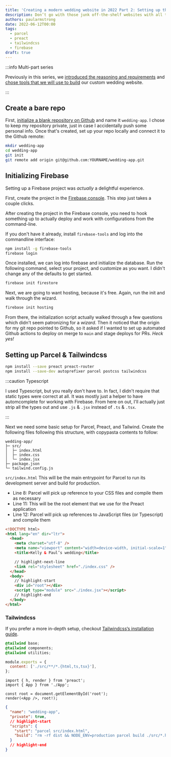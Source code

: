 ```yaml
---
title: 'Creating a modern wedding website in 2022 Part 2: Setting up the repository and Firebase'
description: Don’t go with those junk off-the-shelf websites with all the upsells on them. Make your wedding website yourself.
authors: paularmstrong
date: 2022-06-12T00:00
tags:
  - parcel
  - preact
  - tailwindcss
  - firebase
draft: true
---
```


:::info Multi-part series

Previously in this series, we [introduced the reasoning and requirements](index.mdx) and [chose tools that we will use to build](part-1.mdx) our custom wedding website.

:::

## Create a bare repo

First, [initialize a blank repository on Github](https://github.com/new) and name it `wedding-app`. I chose to keep my repository private, just in case I accidentally push some personal info. Once that's created, set up your repo locally and connect it to the Github remote:

```bash
mkdir wedding-app
cd wedding-app
git init
git remote add origin git@github.com:YOURNAME/wedding-app.git
```

## Initializing Firebase

Setting up a Firebase project was _actually_ a delightful experience.

First, create the project in the [Firebase console](https://console.firebase.google.com/u/0/). This step just takes a couple clicks.

After creating the project in the Firebase console, you need to hook something up to actually deploy and work with configurations from the command-line.

If you don't have it already, install `firebase-tools` and log into the commandline interface:

```bash npm2yarn
npm install -g firebase-tools
firebase login
```

Once installed, we can log into firebase and initialize the database. Run the following command, select your project, and customize as you want. I didn't change any of the defaults to get started.

```bash
firebase init firestore
```

Next, we are going to want hosting, because it's free. Again, run the init and walk through the wizard.

```bash
firebase init hosting
```

From there, the initialization script actually walked through a few questions which didn't seem patronizing for a _wizard_. Then it noticed that the origin for my git repo pointed to Github, so it asked if I wanted to set up automated Github actions to deploy on merge to `main` and stage deploys for PRs. _Heck yes!_

<!-- truncate -->

## Setting up Parcel & Tailwindcss

```bash npm2yarn
npm install --save preact preact-router
npm install --save-dev autoprefixer parcel postcss tailwindcss
```

:::caution Typescript

I used Typescript, but you really don't have to. In fact, I didn't require that static types were correct at all. It was mostly just a helper to have automcomplete for working with Firebase. From here on out, I'll actually just strip all the types out and use `.js` & `.jsx` instead of `.ts` & `.tsx`.

:::

Next we need some basic setup for Parcel, Preact, and Tailwind. Create the following files following this structure, with copypasta contents to follow:

```
wedding-app/
├─ src/
│  ├─ index.html
│  ├─ index.css
│  └─ index.jsx
├─ package.json
└─ tailwind.config.js
```

<code>src/index.html</code> This will be the main entrypoint for Parcel to run its development server and build for production.

- Line 8: Parcel will pick up reference to your CSS files and compile them as necessary
- Line 11: This will be the root element that we use for the Preact application
- Line 12: Parcel will pick up references to JavaScript files (or Typescript) and compile them

```html title="src/index.html" showLineNumbers
<!DOCTYPE html>
<html lang="en" dir="ltr">
  <head>
    <meta charset="utf-8" />
    <meta name="viewport" content="width=device-width, initial-scale=1" />
    <title>Kelly & Paul’s wedding</title>

    // highlight-next-line
    <link rel="stylesheet" href="./index.css" />
  </head>
  <body>
    // highlight-start
    <div id="root"></div>
    <script type="module" src="./index.jsx"></script>
    // highlight-end
  </body>
</html>
```

### Tailwindcss

If you prefer a more in-depth setup, checkout [Tailwindcss‘s installation guide](https://tailwindcss.com/docs/installation).

```css title="src/index.css"
@tailwind base;
@tailwind components;
@tailwind utilities;
```

```js title="tailwind.config.js"
module.exports = {
  content: ['./src/**/*.{html,ts,tsx}'],
};
```

```tsx title="src/index.jsx"
import { h, render } from 'preact';
import { App } from './App';

const root = document.getElementById('root');
render(<App />, root!);
```

```json title="package.json"
{
  "name": "wedding-app",
  "private": true,
  // highlight-start
  "scripts": {
    "start": "parcel src/index.html",
    "build": "rm -rf dist && NODE_ENV=production parcel build ./src/*.html --public-url /"
  }
  // highlight-end
}
```
